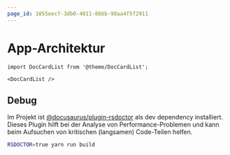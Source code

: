 ```yaml
---
page_id: 1055eecf-3db0-4011-866b-98aa4f5f2911
---
```


# App-Architektur

```mdx-code-block
import DocCardList from '@theme/DocCardList';

<DocCardList />
```

## Debug

Im Projekt ist [@docusaurus/plugin-rsdoctor](https://docusaurus.io/docs/api/plugins/@docusaurus/plugin-rsdoctor) als dev dependency installiert. Dieses Plugin hilft bei der Analyse von Performance-Problemen und kann beim Aufsuchen von kritischen (langsamen) Code-Teilen helfen.

```bash
RSDOCTOR=true yarn run build
```
